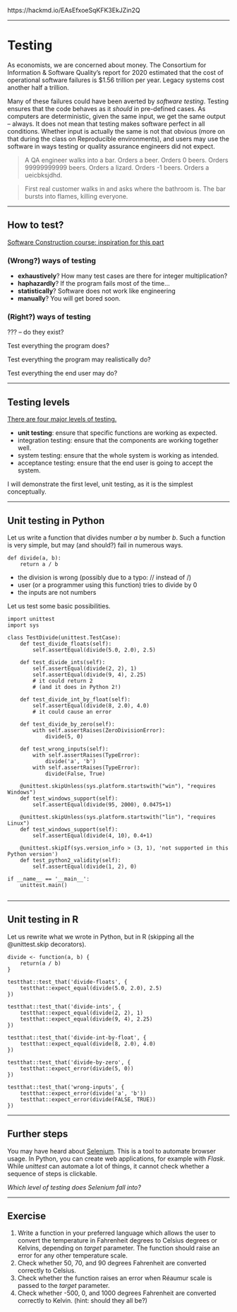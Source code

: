 https://hackmd.io/EAsEfxoeSqKFK3EkJZin2Q

---

# Testing

As economists, we are concerned about money. The Consortium for Information & Software Quality's report for 2020 estimated that the cost of operational software failures is $1.56 trillion per year. Legacy systems cost another half a trillion.

Many of these failures could have been averted by *software testing*. Testing ensures that the code behaves as it *should* in pre-defined cases. As computers are deterministic, given the same input, we get the same output -- always. It does not mean that testing makes software perfect in all conditions. Whether input is actually the same is not that obvious (more on that during the class on Reproducible environments), and users may use the software in ways testing or quality assurance engineers did not expect.

> A QA engineer walks into a bar. Orders a beer. Orders 0 beers. Orders 99999999999 beers. Orders a lizard. Orders -1 beers. Orders a ueicbksjdhd. 

> First real customer walks in and asks where the bathroom is. The bar bursts into flames, killing everyone.

---

## How to test?

[Software Construction course: inspiration for this part](https://ocw.mit.edu/ans7870/6/6.005/s16/classes/03-testing/index.html)

### (Wrong?) ways of testing

* **exhaustively**? How many test cases are there for integer multiplication?
* **haphazardly**? If the program fails most of the time...
* **statistically**? Software does not work like engineering
* **manually**? You will get bored soon.

### (Right?) ways of testing

??? -- do they exist?

Test everything the program does?

Test everything the program may realistically do?

Test everything the end user may do?

---

## Testing levels

[There are four major levels of testing.](https://en.wikipedia.org/wiki/Software_testing#Testing_levels)

* **unit testing**: ensure that specific functions are working as expected.
* integration testing: ensure that the components are working together well.
* system testing: ensure that the whole system is working as intended.
* acceptance testing: ensure that the end user is going to accept the system.

I will demonstrate the first level, unit testing, as it is the simplest conceptually.

---

## Unit testing in Python

Let us write a function that divides number *a* by number *b*. Such a function is very simple, but may (and should?) fail in numerous ways.

    def divide(a, b):
        return a / b

* the division is wrong (possibly due to a typo: // instead of /)
* user (or a programmer using this function) tries to divide by 0
* the inputs are not numbers

Let us test some basic possibilities.

    import unittest
    import sys

    class TestDivide(unittest.TestCase):
        def test_divide_floats(self):
            self.assertEqual(divide(5.0, 2.0), 2.5)

        def test_divide_ints(self):
            self.assertEqual(divide(2, 2), 1)
            self.assertEqual(divide(9, 4), 2.25)
            # it could return 2
            # (and it does in Python 2!)

        def test_divide_int_by_float(self):
            self.assertEqual(divide(8, 2.0), 4.0)
            # it could cause an error

        def test_divide_by_zero(self):
            with self.assertRaises(ZeroDivisionError):
                divide(5, 0)

        def test_wrong_inputs(self):
            with self.assertRaises(TypeError):
                divide('a', 'b')
            with self.assertRaises(TypeError):
                divide(False, True)

        @unittest.skipUnless(sys.platform.startswith("win"), "requires Windows")
        def test_windows_support(self):
            self.assertEqual(divide(95, 2000), 0.0475+1)

        @unittest.skipUnless(sys.platform.startswith("lin"), "requires Linux")
        def test_windows_support(self):
            self.assertEqual(divide(4, 10), 0.4+1)

        @unittest.skipIf(sys.version_info > (3, 1), 'not supported in this Python version')
        def test_python2_validity(self):
            self.assertEqual(divide(1, 2), 0)

    if __name__ == '__main__':
        unittest.main()
        
---

## Unit testing in R

Let us rewrite what we wrote in Python, but in R (skipping all the @unittest.skip decorators).

    divide <- function(a, b) {
        return(a / b)
    }

    testthat::test_that('divide-floats', {
        testthat::expect_equal(divide(5.0, 2.0), 2.5)
    })

    testthat::test_that('divide-ints', {
        testthat::expect_equal(divide(2, 2), 1)
        testthat::expect_equal(divide(9, 4), 2.25)
    })

    testthat::test_that('divide-int-by-float', {
        testthat::expect_equal(divide(8, 2.0), 4.0)
    })

    testthat::test_that('divide-by-zero', {
        testthat::expect_error(divide(5, 0))
    })

    testthat::test_that('wrong-inputs', {
        testthat::expect_error(divide('a', 'b'))
        testthat::expect_error(divide(FALSE, TRUE))
    })

---

## Further steps

You may have heard about [Selenium](https://www.selenium.dev/). This is a tool to automate browser usage. In Python, you can create web applications, for example with *Flask*. While *unittest* can automate a lot of things, it cannot check whether a sequence of steps is clickable.

*Which level of testing does Selenium fall into?*

---

## Exercise

1. Write a function in your preferred language which allows the user to convert the temperature in Fahrenheit degrees to Celsius degrees or Kelvins, depending on *target* parameter. The function should raise an error for any other temperature scale.
2. Check whether 50, 70, and 90 degrees Fahrenheit are converted correctly to Celsius.
3. Check whether the function raises an error when Réaumur scale is passed to the *target* parameter.
4. Check whether -500, 0, and 1000 degrees Fahrenheit are converted correctly to Kelvin. (hint: should they all be?)
